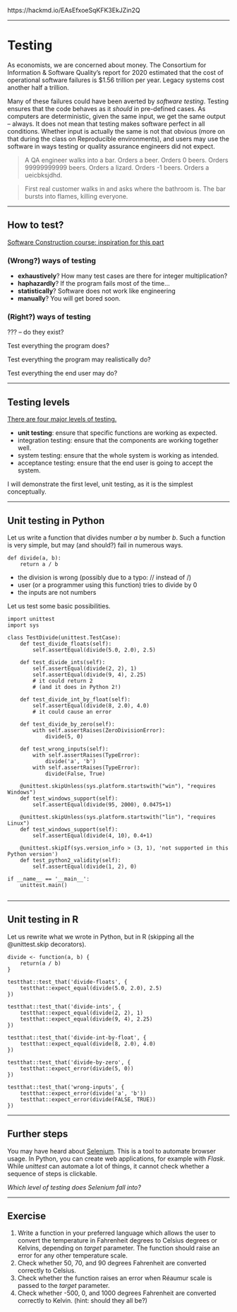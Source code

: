 https://hackmd.io/EAsEfxoeSqKFK3EkJZin2Q

---

# Testing

As economists, we are concerned about money. The Consortium for Information & Software Quality's report for 2020 estimated that the cost of operational software failures is $1.56 trillion per year. Legacy systems cost another half a trillion.

Many of these failures could have been averted by *software testing*. Testing ensures that the code behaves as it *should* in pre-defined cases. As computers are deterministic, given the same input, we get the same output -- always. It does not mean that testing makes software perfect in all conditions. Whether input is actually the same is not that obvious (more on that during the class on Reproducible environments), and users may use the software in ways testing or quality assurance engineers did not expect.

> A QA engineer walks into a bar. Orders a beer. Orders 0 beers. Orders 99999999999 beers. Orders a lizard. Orders -1 beers. Orders a ueicbksjdhd. 

> First real customer walks in and asks where the bathroom is. The bar bursts into flames, killing everyone.

---

## How to test?

[Software Construction course: inspiration for this part](https://ocw.mit.edu/ans7870/6/6.005/s16/classes/03-testing/index.html)

### (Wrong?) ways of testing

* **exhaustively**? How many test cases are there for integer multiplication?
* **haphazardly**? If the program fails most of the time...
* **statistically**? Software does not work like engineering
* **manually**? You will get bored soon.

### (Right?) ways of testing

??? -- do they exist?

Test everything the program does?

Test everything the program may realistically do?

Test everything the end user may do?

---

## Testing levels

[There are four major levels of testing.](https://en.wikipedia.org/wiki/Software_testing#Testing_levels)

* **unit testing**: ensure that specific functions are working as expected.
* integration testing: ensure that the components are working together well.
* system testing: ensure that the whole system is working as intended.
* acceptance testing: ensure that the end user is going to accept the system.

I will demonstrate the first level, unit testing, as it is the simplest conceptually.

---

## Unit testing in Python

Let us write a function that divides number *a* by number *b*. Such a function is very simple, but may (and should?) fail in numerous ways.

    def divide(a, b):
        return a / b

* the division is wrong (possibly due to a typo: // instead of /)
* user (or a programmer using this function) tries to divide by 0
* the inputs are not numbers

Let us test some basic possibilities.

    import unittest
    import sys

    class TestDivide(unittest.TestCase):
        def test_divide_floats(self):
            self.assertEqual(divide(5.0, 2.0), 2.5)

        def test_divide_ints(self):
            self.assertEqual(divide(2, 2), 1)
            self.assertEqual(divide(9, 4), 2.25)
            # it could return 2
            # (and it does in Python 2!)

        def test_divide_int_by_float(self):
            self.assertEqual(divide(8, 2.0), 4.0)
            # it could cause an error

        def test_divide_by_zero(self):
            with self.assertRaises(ZeroDivisionError):
                divide(5, 0)

        def test_wrong_inputs(self):
            with self.assertRaises(TypeError):
                divide('a', 'b')
            with self.assertRaises(TypeError):
                divide(False, True)

        @unittest.skipUnless(sys.platform.startswith("win"), "requires Windows")
        def test_windows_support(self):
            self.assertEqual(divide(95, 2000), 0.0475+1)

        @unittest.skipUnless(sys.platform.startswith("lin"), "requires Linux")
        def test_windows_support(self):
            self.assertEqual(divide(4, 10), 0.4+1)

        @unittest.skipIf(sys.version_info > (3, 1), 'not supported in this Python version')
        def test_python2_validity(self):
            self.assertEqual(divide(1, 2), 0)

    if __name__ == '__main__':
        unittest.main()
        
---

## Unit testing in R

Let us rewrite what we wrote in Python, but in R (skipping all the @unittest.skip decorators).

    divide <- function(a, b) {
        return(a / b)
    }

    testthat::test_that('divide-floats', {
        testthat::expect_equal(divide(5.0, 2.0), 2.5)
    })

    testthat::test_that('divide-ints', {
        testthat::expect_equal(divide(2, 2), 1)
        testthat::expect_equal(divide(9, 4), 2.25)
    })

    testthat::test_that('divide-int-by-float', {
        testthat::expect_equal(divide(8, 2.0), 4.0)
    })

    testthat::test_that('divide-by-zero', {
        testthat::expect_error(divide(5, 0))
    })

    testthat::test_that('wrong-inputs', {
        testthat::expect_error(divide('a', 'b'))
        testthat::expect_error(divide(FALSE, TRUE))
    })

---

## Further steps

You may have heard about [Selenium](https://www.selenium.dev/). This is a tool to automate browser usage. In Python, you can create web applications, for example with *Flask*. While *unittest* can automate a lot of things, it cannot check whether a sequence of steps is clickable.

*Which level of testing does Selenium fall into?*

---

## Exercise

1. Write a function in your preferred language which allows the user to convert the temperature in Fahrenheit degrees to Celsius degrees or Kelvins, depending on *target* parameter. The function should raise an error for any other temperature scale.
2. Check whether 50, 70, and 90 degrees Fahrenheit are converted correctly to Celsius.
3. Check whether the function raises an error when Réaumur scale is passed to the *target* parameter.
4. Check whether -500, 0, and 1000 degrees Fahrenheit are converted correctly to Kelvin. (hint: should they all be?)
